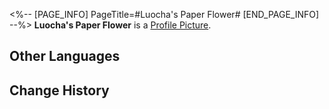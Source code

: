<%-- [PAGE_INFO]
PageTitle=#Luocha's Paper Flower#
[END_PAGE_INFO] --%>
{{Item Infobox
|id          = 140166
|image       = Item Luocha's Paper Flower.png
|type        = Mission Item
|invCategory = Missions
|rarity      = 3
|effect      = 
|description = A piece of paper casually folded into a flower. The petals are delicate and life-like, and one wonders what kind of person would have bestowed such likenesses onto the paper.
}}
'''Luocha's Paper Flower''' is a [[Profile Picture]].

==Other Languages==
{{Other Languages
|en   = Luocha's Paper Flower
|zhs  = 罗刹的纸花
|zht  = 羅剎的紙花
|ja   = 羅刹の紙花
|ko   = 나찰의 종이꽃
|es   = Flor de papel de Luocha
|fr   = Fleur en papier de Luocha
|ru   = Бумажный цветок Лочи
|th   = ดอกไม้กระดาษของ Luocha
|vi   = Hoa Giấy Luocha
|de   = Luochas Papierblume
|id   = Bunga Kertas Luocha
|pt   = Flor de Papel do Luocha
}}

==Change History==
{{Change History|1.1}}
